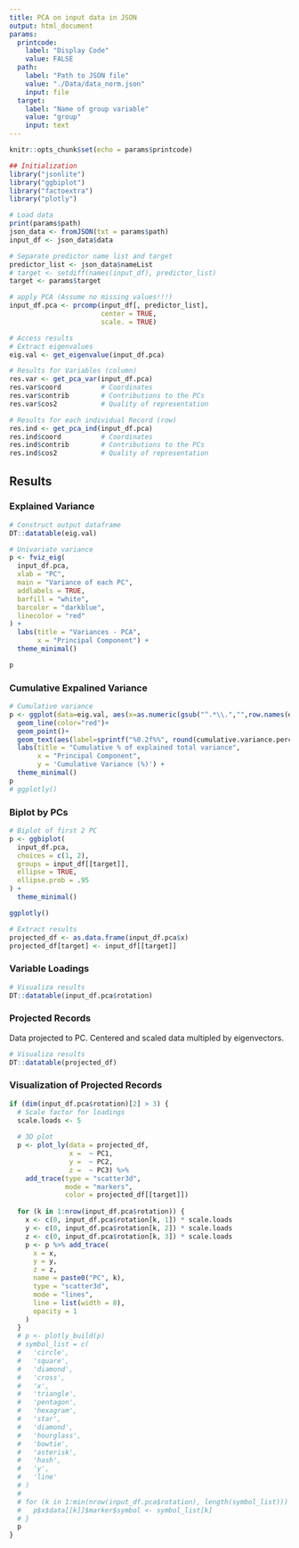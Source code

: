 ```yaml
---
title: PCA on input data in JSON
output: html_document
params:
  printcode:
    label: "Display Code"
    value: FALSE
  path:
    label: "Path to JSON file"
    value: "./Data/data_norm.json"
    input: file
  target:
    label: "Name of group variable"
    value: "group"
    input: text
---
```



```r
knitr::opts_chunk$set(echo = params$printcode)
```


```r
## Initialization
library("jsonlite")
library("ggbiplot")
library("factoextra")
library("plotly")

# Load data
print(params$path)
json_data <- fromJSON(txt = params$path)
input_df <- json_data$data

# Separate predictor name list and target
predictor_list <- json_data$nameList
# target <- setdiff(names(input_df), predictor_list)
target <- params$target

# apply PCA (Assume no missing values!!!)
input_df.pca <- prcomp(input_df[, predictor_list],
                       center = TRUE,
                       scale. = TRUE)

# Access results
# Extract eigenvalues
eig.val <- get_eigenvalue(input_df.pca)

# Results for Variables (column)
res.var <- get_pca_var(input_df.pca)
res.var$coord          # Coordinates
res.var$contrib        # Contributions to the PCs
res.var$cos2           # Quality of representation

# Results for each individual Record (row)
res.ind <- get_pca_ind(input_df.pca)
res.ind$coord          # Coordinates
res.ind$contrib        # Contributions to the PCs
res.ind$cos2           # Quality of representation
```


## Results {.tabset}

### Explained Variance

```r

# Construct output dataframe
DT::datatable(eig.val)

# Univariate variance
p <- fviz_eig(
  input_df.pca,
  xlab = "PC",
  main = "Variance of each PC",
  addlabels = TRUE,
  barfill = "white",
  barcolor = "darkblue",
  linecolor = "red"
) +
  labs(title = "Variances - PCA",
       x = "Principal Component") +
  theme_minimal()

p
```

### Cumulative Expalined Variance

```r
# Cumulative variance
p <- ggplot(data=eig.val, aes(x=as.numeric(gsub("^.*\\.","",row.names(eig.val))), y=cumulative.variance.percent), group=1) +
  geom_line(color="red")+
  geom_point()+
  geom_text(aes(label=sprintf("%0.2f%%", round(cumulative.variance.percent, digits = 2))),hjust=0.5, vjust=-0.5) +
  labs(title = "Cumulative % of explained total variance",
       x = "Principal Component",
       y = 'Cumulative Variance (%)') +
  theme_minimal()
p
# ggplotly()
```

### Biplot by PCs
```r
# Biplot of first 2 PC
p <- ggbiplot(
  input_df.pca,
  choices = c(1, 2),
  groups = input_df[[target]],
  ellipse = TRUE,
  ellipse.prob = .95
) +
  theme_minimal()

ggplotly()

# Extract results
projected_df <- as.data.frame(input_df.pca$x)
projected_df[target] <- input_df[[target]]

```

### Variable Loadings
```r
# Visualiza results
DT::datatable(input_df.pca$rotation)
```

### Projected Records
Data projected to PC. Centered and scaled data multipled by eigenvectors.  
```r
# Visualiza results
DT::datatable(projected_df)
```

### Visualization of Projected Records
```r
if (dim(input_df.pca$rotation)[2] > 3) {
  # Scale factor for loadings
  scale.loads <- 5
  
  # 3D plot
  p <- plot_ly(data = projected_df,
               x =  ~ PC1,
               y =  ~ PC2,
               z =  ~ PC3) %>%
    add_trace(type = "scatter3d",
              mode = "markers",
              color = projected_df[[target]])
  
  for (k in 1:nrow(input_df.pca$rotation)) {
    x <- c(0, input_df.pca$rotation[k, 1]) * scale.loads
    y <- c(0, input_df.pca$rotation[k, 2]) * scale.loads
    z <- c(0, input_df.pca$rotation[k, 3]) * scale.loads
    p <- p %>% add_trace(
      x = x,
      y = y,
      z = z,
      name = paste0("PC", k),
      type = "scatter3d",
      mode = "lines",
      line = list(width = 8),
      opacity = 1
    )
  }
  # p <- plotly_build(p)
  # symbol_list = c(
  #   'circle',
  #   'square',
  #   'diamond',
  #   'cross',
  #   'x',
  #   'triangle',
  #   'pentagon',
  #   'hexagram',
  #   'star',
  #   'diamond',
  #   'hourglass',
  #   'bowtie',
  #   'asterisk',
  #   'hash',
  #   'y',
  #   'line'
  # )
  # 
  # for (k in 1:min(nrow(input_df.pca$rotation), length(symbol_list))) {
  #   p$x$data[[k]]$marker$symbol <- symbol_list[k]
  # }
  p
}
```